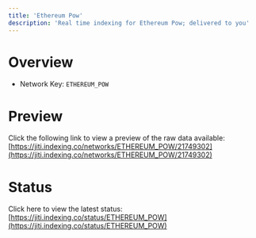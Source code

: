 ```yaml
---
title: 'Ethereum Pow'
description: 'Real time indexing for Ethereum Pow; delivered to you'
---
```


# Overview
- Network Key: `ETHEREUM_POW`

# Preview
Click the following link to view a preview of the raw data available: [https://jiti.indexing.co/networks/ETHEREUM_POW/21749302](https://jiti.indexing.co/networks/ETHEREUM_POW/21749302)

# Status
Click here to view the latest status: [https://jiti.indexing.co/status/ETHEREUM_POW](https://jiti.indexing.co/status/ETHEREUM_POW)
